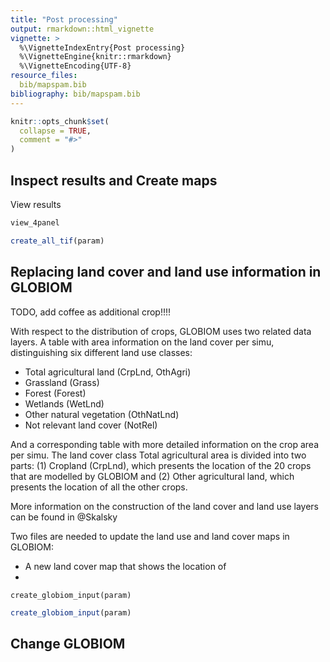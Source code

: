 ```yaml
---
title: "Post processing"
output: rmarkdown::html_vignette
vignette: >
  %\VignetteIndexEntry{Post processing}
  %\VignetteEngine{knitr::rmarkdown}
  %\VignetteEncoding{UTF-8}
resource_files:
  bib/mapspam.bib
bibliography: bib/mapspam.bib
---
```


```r
knitr::opts_chunk$set(
  collapse = TRUE,
  comment = "#>"
)
```


## Inspect results and Create maps 

View results

```r
view_4panel
```



```r
create_all_tif(param)
```



## Replacing land cover and land use information in GLOBIOM

TODO, add coffee as additional crop!!!!


With respect to the distribution of crops, GLOBIOM uses two related data layers. A table with area information on the land cover per simu, distinguishing six different land use classes:

- Total agricultural land (CrpLnd, OthAgri)
- Grassland (Grass)
- Forest (Forest)
- Wetlands (WetLnd)
- Other natural vegetation (OthNatLnd)
- Not relevant land cover (NotRel)

And a corresponding table with more detailed information on the crop area per simu. The land cover class Total agricultural area is divided into two parts: (1) Cropland (CrpLnd), which presents the location of the 20 crops that are modelled by GLOBIOM and (2) Other agricultural land, which presents the location of all the other crops.

More information on the construction of the land cover and land use layers can be found in @Skalsky

Two files are needed to update the land use and land cover maps in GLOBIOM:

* A new land cover map that shows the location of 
*

`create_globiom_input(param)` 

```r
create_globiom_input(param)
```




## Change GLOBIOM
